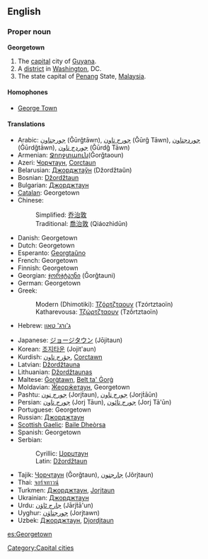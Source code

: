 {{wikipedia}}
==English==

===Proper noun===
'''Georgetown'''

# The [[capital]] city of [[Guyana]].
# A [[district]] in [[Washington]], DC.
# The state capital of [[Penang]] State, [[Malaysia]].

====Homophones====
*[[George Town]]

====Translations====
{{trans-top|capital of Guyana}}
*Arabic: [[جورجتاون]] (Ǧūrǧtāwn), [[جورج تاون]] (Ǧūrǧ Tāwn), [[جوردجتاون]] (Ǧūrdǧtāwn), [[جوردج تاون]] (Ǧūrdǧ Tāwn)
*Armenian: [[Ջորջտաուն]](Ǧorǧtaoun)
*Azeri: [[Ҹорҹтаун]], [[Corctaun]]
*Belarusian: [[Джорджтаўн]] (Džordžtaŭn)
*Bosnian: [[Džordžtaun#Bosnian|Džordžtaun]] {{m}}
*Bulgarian: [[Джорджтаун]]
*[[Catalan]]: Georgetown
*Chinese:
*:Simplified: [[乔治敦]]
*:Traditional: [[喬治敦]] (Qiáozhìdūn)
*Danish: Georgetown
*Dutch: Georgetown
*Esperanto: [[Georgtaŭno]]
*French: Georgetown
*Finnish: Georgetown
*Georgian: [[ჯორჯტაუნი]] (Ǧorǧtauni)
*German: Georgetown
*Greek:
*:Modern (Dhimotiki): [[Τζόρτζταουν]] (Tzórtztaoïn)
*:Katharevousa: [[Τζώρτζταουν]] (Tzṓrtztaoïn)
*Hebrew: [[ג'ורג' טאון]]
{{trans-mid}}
*Japanese: [[ジョージタウン]] (Jōjitaun)
*Korean: [[조지타운]] (Jojit'aun)
*Kurdish: [[جۆرج تاون]], [[Corctawn]]
*Latvian: [[Džordžtauna]]
*Lithuanian: [[Džordžtaunas]]
*Maltese: [[Ġorġtawn]], [[Belt ta' Ġorġ]]
*Moldavian: [[Ӂеорӂетаун]], Georgetown
*Pashtu: [[جورج ټون]] (Jorjṫaun), [[جورج ټاون]] (Jorjṫāūn)
*Persian: [[جورج تاون]] (Jorj Tāun), [[جورج تائون]] (Jorj Tā'ūn)
*Portuguese: Georgetown
*Russian: [[Джорджтаун]]
*[[Scottish Gaelic]]: [[Baile Dheòrsa]]
*Spanish: Georgetown
*Serbian:
*:Cyrillic: [[Џорџтаун#Serbian|Џорџтаун]] {{m}}
*:Latin: [[Džordžtaun#Serbian|Džordžtaun]] {{m}}
*Tajik: [[Ҷорҷтаун]] (Ǧorǧtaun), [[جارجتون]] (Jôrjtaun)
*Thai: [[จอร์จทาวน์]]
*Turkmen: [[Джорджтаун]], [[Jorjtaun]]
*Ukrainian: [[Джорджтаун]]
*Urdu: [[جارج ٹاؤن]] (Jārjṫā'un)
*Uyghur: [[جورجتاۋن]] (Jorjtawn)
*Uzbek: [[Джорджтаун]], [[Djordjtaun]]
{{trans-bottom}}

{{trans-top|district of Washington, DC}}
{{trans-mid}}
{{trans-bottom}}

{{trans-top|state capital of Penang State}}
{{trans-mid}}
{{trans-bottom}}

[[Category:Capital cities]]

[[es:Georgetown]]